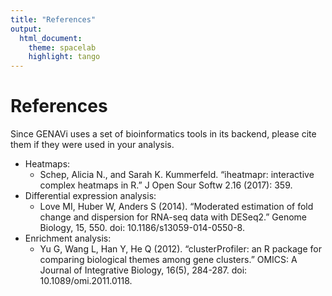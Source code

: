 ```yaml
---
title: "References"
output:
  html_document:
    theme: spacelab
    highlight: tango
---
```


# References 

Since GENAVi uses a set of bioinformatics tools in its backend, please cite them if they were used in your analysis.

* Heatmaps:
  * Schep, Alicia N., and Sarah K. Kummerfeld. "iheatmapr: interactive complex heatmaps in R." J Open Sour Softw 2.16 (2017): 359.
* Differential expression analysis: 
  * Love MI, Huber W, Anders S (2014). “Moderated estimation of fold change and dispersion for RNA-seq data with DESeq2.” Genome Biology, 15, 550. doi: 10.1186/s13059-014-0550-8.
* Enrichment analysis: 
  * Yu G, Wang L, Han Y, He Q (2012). “clusterProfiler: an R package for comparing biological themes among gene clusters.” OMICS: A Journal of Integrative Biology, 16(5), 284-287. doi: 10.1089/omi.2011.0118.

